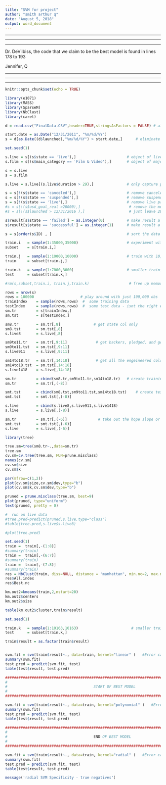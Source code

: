 ---
title: "SVM for project"
author: "smith arthur q"
date: "August 5, 2018"
output: word_document
---

*******************************************************************************************
*******************************************************************************************
*******************************************************************************************

 Dr. DeVilbiss, the code that we claim to be the best model is found in lines 178 to 193 

 Jennifer,
 Q

*******************************************************************************************
*******************************************************************************************
*******************************************************************************************


```{r setup, include=FALSE}
knitr::opts_chunk$set(echo = TRUE)
```

```{r load-libraries}

library(e1071)
library(MASS)
library(SparseM)
library(NbClust)
library(caret)
```


```{r read-whole-file}
d = read.csv("FinalData.CSV",header=TRUE,stringsAsFactors = FALSE) # all the data
```


```{r remove-year-one}
start.date = as.Date("12/31/2011", "%m/%d/%Y")
s = d[as.Date((d$launched),"%m/%d/%Y") > start.date,]      # eliminate first year because users developed common approaches

```

```{r subsets-of-data}
set.seed(1)

s.live = s[(s$state == 'live'),]                       # object of live projects
s.film = s[(s$main_category == 'Film & Video'),]       # object of major category, only 'film and video' 

s = s.live
s = s.film

s.live = s.live[(s.live$duration > 29),]               # only capture projects at least 30 days old
```

```{r divide-and-reduce-data}
s = s[!(s$state == 'canceled'),]                       # remove canceled projects - can also treat as failures 
s = s[!(s$state == 'suspended'),]                      # remove suspended projects - skew results 
s = s[!(s$state == 'live'),]                           # remove live projects - for a live prototype  
#s = s[!(s$usd_goal_real >20000),]                      # remove the mega projects - skew results
#s = s[!(s$launched > 12/31/2016 ),]                    # just leave 2017 projects

s$result[s$state == 'failed'] = as.integer(0)          # make result a factor of 0 or 1
s$result[s$state == 'successful'] = as.integer(1)      # make result a factor of 0 or 1

s = s[order(s$ID) , ]                                  # sort the data set to pick a subset for model experimentation

train.i   = sample(1:35000,35000)                      # experiment with 35,000 
subset    = s[train.i,]                                 

train.j   = sample(1:10000,10000)                      # train with 10,000 (big, but not too big to choke R)
train     = subset[train.j,]

train.k   = sample(1:7000,3000)                        # smaller training set...
test      = subset[train.k,]

#rm(s,subset,train.i, train.j,train.k)                  # free up memory!!! 

```


```{r prep-for-tree}

rows = nrow(s)
rows = 100000                     # play around with just 100,000 obs
trainIndex    = sample(rows,rows)  #  some training data
testIndex     = sample(rows,rows)  #  some test data - isnt the right way but good enough to play around
sm.tr         = s[trainIndex,]  
sm.tst        = s[testIndex,]

sm8.tr        = sm.tr[,8]               # get state col only 
sm8.tst       = sm.tst[,8]
s.live8       = s.live[,8]

sm9to11.tr    = sm.tr[,9:11]             # get backers, pledged, and goal
sm9to11.tst   = sm.tst[,9:11]
s.live911     = s.live[,9:11]

sm14to18.tr   = sm.tr[,14:18]            # get all the engeineered cols
sm14to18.tst  = sm.tst[,14:18]
s.live1418    = s.live[,14:18]

sm.tr         = cbind(sm8.tr,sm9to11.tr,sm14to18.tr)   # create training data 
sm.tr         = sm.tr[,(-8)] 

smt.tst       = cbind(sm8.tst,sm9to11.tst,sm14to18.tst)    # create test data 
smt.tst       = smt.tst[,(-8)]

s.live        = cbind(s.live8,s.live911,s.live1418)
s.live        = s.live[,(-8)]

sm.tr         = sm.tr[,(-6)]              # take out the hope slope or the tree is stupid...
smt.tst       = smt.tst[,(-6)]  
s.live        = s.live[,(-6)]
```

```{r tree-model}
library(tree)

tree.sm=tree(sm8.tr~.,data=sm.tr)
tree.sm
cv.sm=cv.tree(tree.sm, FUN=prune.misclass)
names(cv.sm)
cv.sm$size
cv.sm$k

par(mfrow=c(1,2))
plot(cv.sm$size,cv.sm$dev,type="b")
plot(cv.sm$k,cv.sm$dev,type="b")

pruned = prune.misclass(tree.sm, best=9)
plot(pruned, type="uniform")
text(pruned, pretty = 0)

#  run on live data
#tree.pred=predict(pruned,s.live,type="class")
#table(tree.pred,s.live$s.live8)

#plot(tree.pred)

```

```{r cluster-model}
set.seed(1)
train =  train[,-(1:8)]
#summary(train)
train =  train[,-(6:7)]
#summary(train)
train =  train[,-(7:8)]
#summary(train)
res = NbClust(train, diss=NULL, distance = "manhattan", min.nc=2, max.nc=3, method = "complete", index =  "silhouette") 
res$All.index
res$Best.nc

km.out2=kmeans(train,2,nstart=20)
km.out2$centers
km.out2$size

table(km.out2$cluster,train$result)
```
```{r svm-model}
set.seed(1)

train.k   = sample(1:10163,10163)                        # smaller training set...
test      = subset[train.k,]

train$result = as.factor(train$result)


svm.fit = svm(train$result~., data=train, kernel="linear" )   #Error cannot allocate 3.2 Gb vector
summary(svm.fit)
test.pred = predict(svm.fit, test)  
table(test$result, test.pred) 

######################################################################################################
#
#                                       START OF BEST MODEL
#
######################################################################################################

svm.fit = svm(train$result~., data=train, kernel="polynomial" )   #Error cannot allocate 3.2 Gb vector
summary(svm.fit)
test.pred = predict(svm.fit, test)  
table(test$result, test.pred) 

######################################################################################################
#
#                                       END OF BEST MODEL
#
######################################################################################################

svm.fit = svm(train$result~., data=train, kernel="radial" )   #Error cannot allocate 3.2 Gb vector
summary(svm.fit)
test.pred = predict(svm.fit, test)  
table(test$result, test.pred) 

message('radial SVM Specificity - true negatives')

```
